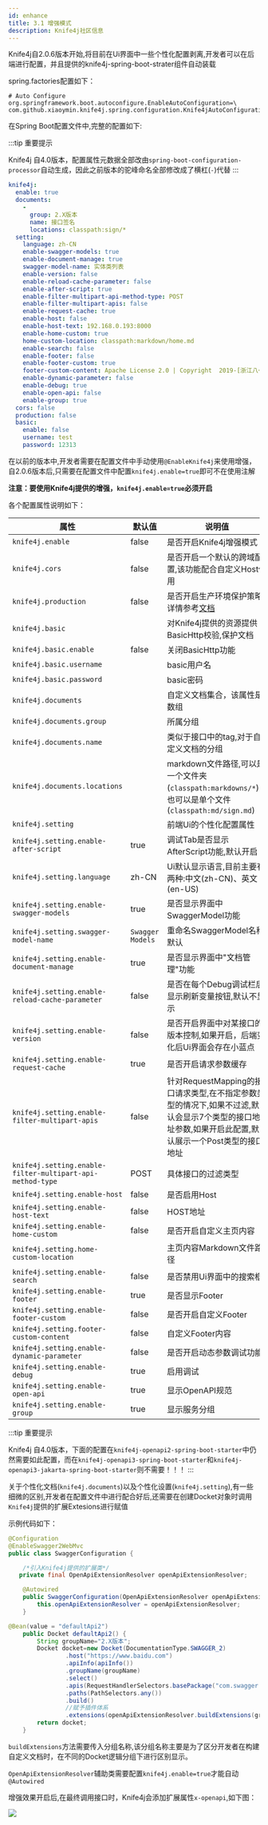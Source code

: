 ```yaml
---
id: enhance
title: 3.1 增强模式
description: Knife4j社区信息
---
```





Knife4j自2.0.6版本开始,将目前在Ui界面中一些个性化配置剥离,开发者可以在后端进行配置，并且提供的knife4j-spring-boot-strater组件自动装载

spring.factories配置如下：
```properties
# Auto Configure
org.springframework.boot.autoconfigure.EnableAutoConfiguration=\
com.github.xiaoymin.knife4j.spring.configuration.Knife4jAutoConfiguration

```


在Spring Boot配置文件中,完整的配置如下:

:::tip 重要提示

Knife4j 自4.0版本，配置属性元数据全部改由`spring-boot-configuration-processor`自动生成，因此之前版本的驼峰命名全部修改成了横杠(`-`)代替
:::

```yaml
knife4j:
  enable: true
  documents:
    -
      group: 2.X版本
      name: 接口签名
      locations: classpath:sign/*
  setting:
    language: zh-CN
    enable-swagger-models: true
    enable-document-manage: true
    swagger-model-name: 实体类列表
    enable-version: false
    enable-reload-cache-parameter: false
    enable-after-script: true
    enable-filter-multipart-api-method-type: POST
    enable-filter-multipart-apis: false
    enable-request-cache: true
    enable-host: false
    enable-host-text: 192.168.0.193:8000
    enable-home-custom: true
    home-custom-location: classpath:markdown/home.md
    enable-search: false
    enable-footer: false
    enable-footer-custom: true
    footer-custom-content: Apache License 2.0 | Copyright  2019-[浙江八一菜刀股份有限公司](https://gitee.com/xiaoym/knife4j)
    enable-dynamic-parameter: false
    enable-debug: true
    enable-open-api: false
    enable-group: true
  cors: false
  production: false
  basic:
    enable: false
    username: test
    password: 12313
```

在以前的版本中,开发者需要在配置文件中手动使用`@EnableKnife4j`来使用增强，自2.0.6版本后,只需要在配置文件中配置`knife4j.enable=true`即可不在使用注解

**注意：要使用Knife4j提供的增强，`knife4j.enable=true`必须开启**

各个配置属性说明如下：

|属性|默认值|说明值|
|--|---|--|
|`knife4j.enable`|false|是否开启Knife4j增强模式|
|`knife4j.cors`|false|是否开启一个默认的跨域配置,该功能配合自定义Host使用|
|`knife4j.production`|false|是否开启生产环境保护策略,详情参考[文档](accessControl)|
|`knife4j.basic`||对Knife4j提供的资源提供BasicHttp校验,保护文档|
|`knife4j.basic.enable`|false|关闭BasicHttp功能|
|`knife4j.basic.username`||basic用户名|
|`knife4j.basic.password`||basic密码|
|`knife4j.documents`||自定义文档集合，该属性是数组|
|`knife4j.documents.group`||所属分组|
|`knife4j.documents.name`||类似于接口中的tag,对于自定义文档的分组|
|`knife4j.documents.locations`||markdown文件路径,可以是一个文件夹(`classpath:markdowns/*`)，也可以是单个文件(`classpath:md/sign.md`)|
|`knife4j.setting`||前端Ui的个性化配置属性|
|`knife4j.setting.enable-after-script`|true| 调试Tab是否显示AfterScript功能,默认开启|
|`knife4j.setting.language`|zh-CN|Ui默认显示语言,目前主要有两种:中文(zh-CN)、英文(en-US)|
|`knife4j.setting.enable-swagger-models`|true|是否显示界面中SwaggerModel功能|
|`knife4j.setting.swagger-model-name`|`Swagger Models`| 重命名SwaggerModel名称,默认|
|`knife4j.setting.enable-document-manage`|true|是否显示界面中"文档管理"功能|
|`knife4j.setting.enable-reload-cache-parameter`|false|是否在每个Debug调试栏后显示刷新变量按钮,默认不显示|
|`knife4j.setting.enable-version`|false|是否开启界面中对某接口的版本控制,如果开启，后端变化后Ui界面会存在小蓝点|
|`knife4j.setting.enable-request-cache`|true|是否开启请求参数缓存|
|`knife4j.setting.enable-filter-multipart-apis`|false| 针对RequestMapping的接口请求类型,在不指定参数类型的情况下,如果不过滤,默认会显示7个类型的接口地址参数,如果开启此配置,默认展示一个Post类型的接口地址|
|`knife4j.setting.enable-filter-multipart-api-method-type`|POST|具体接口的过滤类型|
|`knife4j.setting.enable-host`|false|是否启用Host|
|`knife4j.setting.enable-host-text`|false|HOST地址|
|`knife4j.setting.enable-home-custom`|false|是否开启自定义主页内容|
|`knife4j.setting.home-custom-location`||主页内容Markdown文件路径|
|`knife4j.setting.enable-search`|false|是否禁用Ui界面中的搜索框|
|`knife4j.setting.enable-footer`|true|是否显示Footer|
|`knife4j.setting.enable-footer-custom`|false|是否开启自定义Footer|
|`knife4j.setting.footer-custom-content`|false|自定义Footer内容|
|`knife4j.setting.enable-dynamic-parameter`|false|是否开启动态参数调试功能|
|`knife4j.setting.enable-debug`|true|启用调试|
|`knife4j.setting.enable-open-api`|true|显示OpenAPI规范|
|`knife4j.setting.enable-group`|true|显示服务分组|


:::tip 重要提示

Knife4j 自4.0版本，下面的配置在`knife4j-openapi2-spring-boot-starter`中仍然需要如此配置，而在`knife4j-openapi3-spring-boot-starter`和`knife4j-openapi3-jakarta-spring-boot-starter`则不需要！！！
:::

关于个性化文档(`knife4j.documents`)以及个性化设置(`knife4j.setting`),有一些细微的区别,开发者在配置文件中进行配合好后,还需要在创建Docket对象时调用`Knife4j`提供的扩展Extesions进行赋值

示例代码如下：

```java
@Configuration
@EnableSwagger2WebMvc
public class SwaggerConfiguration {

    /*引入Knife4j提供的扩展类*/
   private final OpenApiExtensionResolver openApiExtensionResolver;

    @Autowired
    public SwaggerConfiguration(OpenApiExtensionResolver openApiExtensionResolver) {
        this.openApiExtensionResolver = openApiExtensionResolver;
    }

@Bean(value = "defaultApi2")
    public Docket defaultApi2() {
        String groupName="2.X版本";
        Docket docket=new Docket(DocumentationType.SWAGGER_2)
                .host("https://www.baidu.com")
                .apiInfo(apiInfo())
                .groupName(groupName)
                .select()
                .apis(RequestHandlerSelectors.basePackage("com.swagger.bootstrap.ui.demo.new2"))
                .paths(PathSelectors.any())
                .build()
                //赋予插件体系
                .extensions(openApiExtensionResolver.buildExtensions(groupName));
        return docket;
    }
```

`buildExtensions`方法需要传入分组名称,该分组名称主要是为了区分开发者在构建自定义文档时，在不同的Docket逻辑分组下进行区别显示。

`OpenApiExtensionResolver`辅助类需要配置`knife4j.enable=true`才能自动`@Autowired`

增强效果开启后,在最终调用接口时，Knife4j会添加扩展属性`x-openapi`,如下图：

![](/knife4j/images/knife4j/enc.png)
 
 
 